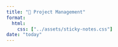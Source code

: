 ```yaml
---
title: "📖 Project Management"
format:
  html:
    css: ["../assets/sticky-notes.css"]
date: "today"
---
```






